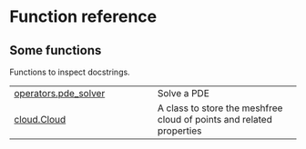 # Function reference {.doc .doc-index}

## Some functions

Functions to inspect docstrings.

| | |
| --- | --- |
| [operators.pde_solver](operators.pde_solver.qmd#updes.operators.pde_solver) | Solve a PDE  |
| [cloud.Cloud](cloud.Cloud.qmd#updes.cloud.Cloud) | A class to store the meshfree cloud of points and related properties |